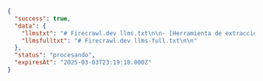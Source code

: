 ```json
{
  "success": true,
  "data": {
    "llmstxt": "# Firecrawl.dev llms.txt\n\n- [Herramienta de extracción de datos web](https://www.firecrawl.dev/)...",
    "llmsfulltxt": "# Firecrawl.dev llms-full.txt\n\n"
  },
  "status": "procesando",
  "expiresAt": "2025-03-03T23:19:18.000Z"
}
```
